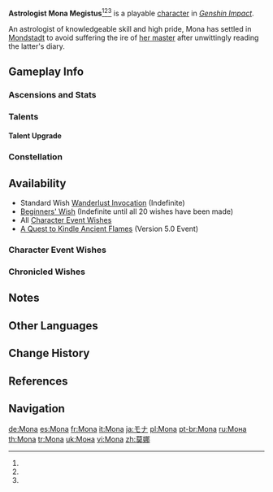 {{CharacterTabs}}
{{About|the playable character|the [[Genius Invokation TCG]] Character Card|Mona (Character Card)}}
{{Character Infobox
|image            = <gallery>
Mona Card.png|Card
Character Mona Full Wish.png|Wish
Character Mona Game.png|In-Game
</gallery>

<!--Playable Character Information-->
|type             = Playable
|quality          = 5
|weapon           = Catalyst
|element          = Hydro

<!--Character Information-->
|name             = Mona
|realname         = Astrologist Mona Megistus<ref name="IA">{{Ref/Quest|Immernachtreich Apokalypse (Part 1)}}</ref><ref name="ARAC">{{Ref/Quest|A Riddle Amidst the Crowds}}</ref><ref name="Astrologist" group="Note">Mona's real name has been inconsistent in-game, being written as '''Astrologist Mona Megistus'''; '''Mona Megistus, the Astrologist'''; and '''Mona Megistus the Astrologist'''. Regardless, "Astrologist" is part of her name as demonstrated by the fact that the Chinese name includes {{zh|阿斯托洛吉斯|Āsītuōluòjísī}}, the phonetic transcription of "Astrologist" into Chinese instead of the translation {{zh|占星术士|Zhānxīng Shùshì|astrologist.}}</ref>

<!--Titles-->
|birthday         = August 31st
|constellation    = Astrolabos
|region           = Mondstadt
|affiliation      = Mondstadt City
|affiliationLabel = Mondstadt
|affiliation2     = The Steambird
|affiliationNote2 = columnist
|dish             = Der Weisheit Letzter Schluss (Life)
|namecard         = Mona: Starry Sky
|obtain           = 
* [[Wish]]es
* [[Chronicled Wish]]es
|releaseDate      = 2020-09-28

<!--Titles-->
|title            = Astral Reflection
|title2           = Enigmatic Astrologer

<!--Voice Actors-->
|voiceEN          = {{w|Felecia Angelle}}<ref name="Mona EN/JP">Twitter: [https://twitter.com/GenshinImpact/status/1326132498930176000 EN & JP VA Announcement]</ref>
|voiceCN          = [https://zh.moegirl.org.cn/陈婷婷 Chen Tingting ({{zh|陈婷婷}})]<ref>Weibo: [https://weibo.com/6593199887/JkgyZvovk {{zh|全新角色演示-「莫娜：命运与生活」}}]</ref>
|voiceJP          = {{w|Konomi Kohara|Kohara Konomi ({{ja|小原 好美}})}}<ref name="Mona EN/JP" />
|voiceKR          = {{w|ko:우정신|Woo Jeong-sin ({{ko|우정신}})}}<ref>Twitter: [https://twitter.com/genshinimpactkr/status/1326117796334366720 KR VA Announcement]</ref>
}}
'''Astrologist Mona Megistus'''<ref name="IA" /><ref name="ARAC" /><ref name="Astrologist" group="Note" /> is a playable {{Hydro}} [[character]] in ''[[Genshin Impact]]''.

An astrologist of knowledgeable skill and high pride, Mona has settled in [[Mondstadt]] to avoid suffering the ire of [[Barbeloth|her master]] after unwittingly reading the latter's diary.

==Gameplay Info==
===Ascensions and Stats===
{{Character Ascensions and Stats}}

===Talents===
{{Talent Table}}

====Talent Upgrade====
{{Talent Upgrade}}

===Constellation===
{{Constellation Table}}

==Availability==
*Standard Wish [[Wanderlust Invocation]] (Indefinite)
*[[Beginners' Wish]] (Indefinite until all 20 wishes have been made)
*All [[Character Event Wishes]]
*[[A Quest to Kindle Ancient Flames]] (Version 5.0 Event)

===Character Event Wishes===
{{Featured}}
===Chronicled Wishes===
{{Featured|chronicled=1}}

==Notes==
{{Reflist|note=1}}

==Other Languages==
{{Other Languages
|default_hidden = 1
|en      = Mona
|zhs     = 莫娜
|zhs_rm  = Mònà
|zht     = 莫娜
|zht_rm  = Mònà
|ja      = モナ
|ja_rm   = Mona
|ko      = 모나
|es      = Mona
|fr      = Mona
|ru      = Мона
|th      = Mona
|vi      = Mona
|de      = Mona
|id      = Mona
|pt      = Mona
|tr      = Mona
|it      = Mona
}}

==Change History==
{{Change History|1.0}}

==References==
{{Reflist}}

==Navigation==
{{Character Navbox}}

[[de:Mona]]
[[es:Mona]]
[[fr:Mona]]
[[it:Mona]]
[[ja:モナ]]
[[pl:Mona]]
[[pt-br:Mona]]
[[ru:Мона]]
[[th:Mona]]
[[tr:Mona]]
[[uk:Мона]]
[[vi:Mona]]
[[zh:莫娜]]